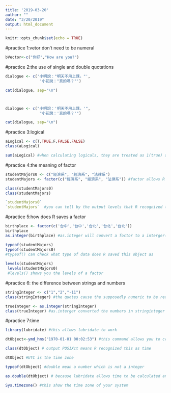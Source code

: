 ```yaml
---
title: '2019-03-20'
author: ""
date: "3/20/2019"
output: html_document
---
```



```r
knitr::opts_chunk$set(echo = TRUE)
```

#practice 1:vetor don't need to be numeral
```r
bVector<-c("你好","How are you?")
```


#practice 2:the use of single and double quotations
```r
dialogue <- c('小明說："明天不用上課。"',
               '小花說："真的嗎？"')

cat(dialogue, sep="\n")



dialogue <- c("小明說：'明天不用上課。'",
               "小花說：'真的嗎？'")

cat(dialogue, sep="\n")
```


#practice 3:logical
```r
aLogical <- c(T,TRUE,F,FALSE,FALSE)
class(aLogical)

sum(aLogical) #when calculating logicals, they are treated as 1(true) and 0(false)
```
#practice 4:the meaning of factor
```r
studentMajors0 <- c("經濟系", "經濟系", "法律系")
studentMajors <- factor(c("經濟系", "經濟系", "法律系")) #factor allows R to tell the difference between 經濟&法律

class(studentMajors0)
class(studentMajors) 

`studentMajors0` 
`studentMajors`  #you can tell by the output levels that R recognized the difference

```

#practice 5:how does R saves a factor
```r
birthplace <- factor(c('台中','台中','台北','台北','台北'))
birthplace
as.integer(birthplace) #as.integer will convert a foctor to a interger(R saves a factor as a integer ), if you want to convert to numeric, use as.numeric
```

```r
typeof(studentMajors) 
typeof(studentMajors0)
#typeof() can check what type of data does R saved this object as
 
levels(studentMajors)
 levels(studentMajors0)
 #levels() shows you the levels of a factor
```

#practice 6: the difference between strings and numbers
```r
stringInteger <- c("1","2","-11")
class(stringInteger) #the quotes cause the supposedly numeric to be recognized as strings thus can't be calculated
```

```r
trueInteger <- as.integer(stringInteger)
class(trueInteger) #as.interger converted the numbers in stringinteger and made the calcuable

```

#practice 7:time
```r
library(lubridate) #this allows lubridate to work
```

```r
dtObject<-ymd_hms("1970-01-01 00:02:53") #this command allows you to create a date time object(the command stands for year,month,date,hour,minutes, second)
```

```r
class(dtObject) # output POSIXct means R recognized this as time
```

```r
dtObject #UTC is the time zone
```

```r
typeof(dtObject) #double mean a number which is not a integer 
```

```r
as.double(dtObject) # because lubridate allows time to be calculated and R recognized time as double, this command outputs the total second of the given time
```

```r
Sys.timezone() #this show the time zone of your system
```

```r

```

```r

```

